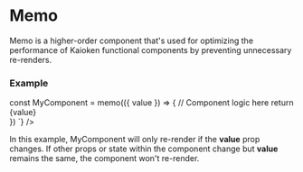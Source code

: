 
# Memo

Memo is a higher-order component that's used for optimizing the performance 
of Kaioken functional components by preventing unnecessary re-renders.

### Example

<div className="not-prose">
  <CodeBlock
      lang="ts"
      code={`\

const MyComponent = memo(({ value }) => {
  // Component logic here
  return <div>{value}</div>
})
`} 
  />
</div>

In this example, MyComponent will only re-render if the <b>value</b> 
prop changes. If other props or state within the component change 
but <b>value</b> remains the same, the component won't re-render.

